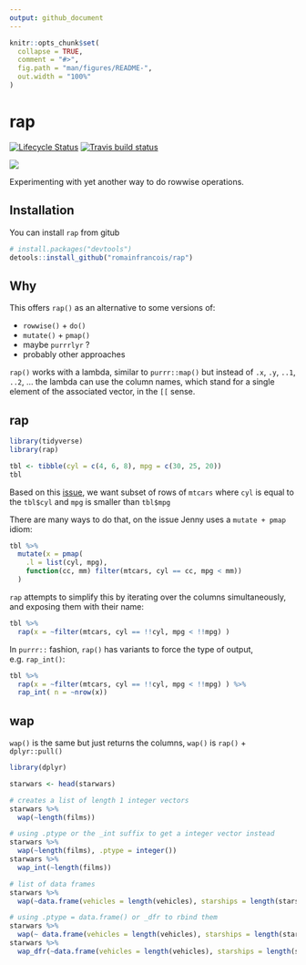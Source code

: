 ```yaml
---
output: github_document
---
```


<!-- README.md is generated from README.Rmd. Please edit that file -->

```r
knitr::opts_chunk$set(
  collapse = TRUE,
  comment = "#>",
  fig.path = "man/figures/README-",
  out.width = "100%"
)
```
# rap

[![Lifecycle Status](https://img.shields.io/badge/lifecycle-experimental-blue.svg)](https://www.tidyverse.org/lifecycle/)
[![Travis build status](https://travis-ci.org/romainfrancois/rap.svg?branch=master)](https://travis-ci.org/romainfrancois/rap)

![](https://media.giphy.com/media/l41Yy7rv1mVZNQCT6/giphy.gif)

Experimenting with yet another way to do rowwise operations. 

## Installation

You can install `rap` from gitub

``` r
# install.packages("devtools")
detools::install_github("romainfrancois/rap")
```

## Why

This offers `rap()` as an alternative to some versions of:

 - `rowwise()` + `do()`
 - `mutate()` + `pmap()`
 - maybe `purrrlyr` ?
 - probably other approaches

`rap()` works with a lambda, similar to `purrr::map()` but instead of `.x`, `.y`, `..1`, `..2`, ...
the lambda can use the column names, which stand for a single element of the associated vector, in the 
`[[` sense. 


## rap

```r
library(tidyverse)
library(rap)

tbl <- tibble(cyl = c(4, 6, 8), mpg = c(30, 25, 20)) 
tbl
```

Based on this [issue](https://github.com/tidyverse/purrr/issues/280), we want subset of 
rows of `mtcars` where `cyl` is equal to the `tbl$cyl` and `mpg` is smaller than `tbl$mpg`

There are many ways to do that, on the issue Jenny uses a `mutate + pmap` idiom: 

```r
tbl %>%
  mutate(x = pmap(
    .l = list(cyl, mpg),
    function(cc, mm) filter(mtcars, cyl == cc, mpg < mm))
  )
```

`rap` attempts to simplify this by iterating over the columns simultaneously, and exposing 
them with their name: 

```r
tbl %>% 
  rap(x = ~filter(mtcars, cyl == !!cyl, mpg < !!mpg) )
```

In `purrr::` fashion, `rap()` has variants to force the type of output, e.g. `rap_int()`: 

```r
tbl %>% 
  rap(x = ~filter(mtcars, cyl == !!cyl, mpg < !!mpg) ) %>% 
  rap_int( n = ~nrow(x))
```

## wap

`wap()` is the same but just returns the columns, `wap()` is `rap()` + `dplyr::pull()`

```r
library(dplyr)

starwars <- head(starwars)

# creates a list of length 1 integer vectors
starwars %>% 
  wap(~length(films)) 

# using .ptype or the _int suffix to get a integer vector instead
starwars %>% 
  wap(~length(films), .ptype = integer())
starwars %>% 
  wap_int(~length(films))

# list of data frames
starwars %>% 
  wap(~data.frame(vehicles = length(vehicles), starships = length(starships)))

# using .ptype = data.frame() or _dfr to rbind them
starwars %>% 
  wap(~ data.frame(vehicles = length(vehicles), starships = length(starships)), .ptype = data.frame())
starwars %>% 
  wap_dfr(~data.frame(vehicles = length(vehicles), starships = length(starships)))
```







